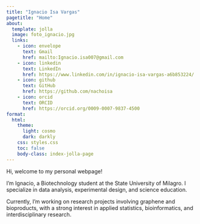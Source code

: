 ```yaml
---
title: "Ignacio Isa Vargas"
pagetitle: "Home"
about:
  template: jolla
  image: foto_ignacio.jpg
  links:
    - icon: envelope
      text: Gmail
      href: mailto:Ignacio.isa007@gmail.com
    - icon: linkedin
      text: LinkedIn
      href: https://www.linkedin.com/in/ignacio-isa-vargas-a6b853224/
    - icon: github
      text: GitHub
      href: https://github.com/nachoisa
    - icon: orcid
      text: ORCID
      href: https://orcid.org/0009-0007-9837-4500
format:
  html:
    theme:
      light: cosmo
      dark: darkly
    css: styles.css
    toc: false
    body-class: index-jolla-page
---
```



Hi, welcome to my personal webpage!  

I'm Ignacio, a Biotechnology student at the State University of Milagro. I specialize in data analysis, experimental design, and science education. 

Currently, I’m working on research projects involving graphene and bioproducts, with a strong interest in applied statistics, bioinformatics, and interdisciplinary research.

